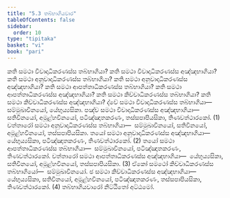 ```yaml
---
title: "5.3 තබ්භාගියවාර"
tableOfContents: false
sidebar:
  order: 10
type: "tipitaka"
basket: "vi"
book: "pari"
---
```



<DynamicBreadcrumb />

<Division number="298" book="pari">

<Paragraph number="1255" book="pari">
කති සමථා විවාදාධිකරණස්ස තබ්භාගියා? කති සමථා විවාදාධිකරණස්ස අඤ්ඤභාගියා? කති සමථා අනුවාදාධිකරණස්ස තබ්භාගියා? කති සමථා අනුවාදාධිකරණස්ස අඤ්ඤභාගියා? කති සමථා ආපත්තාධිකරණස්ස තබ්භාගියා? කති සමථා ආපත්තාධිකරණස්ස අඤ්ඤභාගියා? කති සමථා කිච්චාධිකරණස්ස තබ්භාගියා? කති සමථා කිච්චාධිකරණස්ස අඤ්ඤභාගියා?
</Paragraph>

<Paragraph number="1256" book="pari">
ද්වේ සමථා විවාදාධිකරණස්ස තබ්භාගියා—  සම්මුඛාවිනයෝ, යේභුය්‍යසිකා. පඤ්ච සමථා විවාදාධිකරණස්ස අඤ්ඤභාගියා—  සතිවිනයෝ, අමූළ්හවිනයෝ, පටිඤ්ඤාතකරණං, තස්සපාපියසිකා, තිණවත්ථාරකෝ. (1)
</Paragraph>

<Paragraph number="1257" book="pari">
චත්තාරෝ සමථා අනුවාදාධිකරණස්ස තබ්භාගියා—  සම්මුඛාවිනයෝ, සතිවිනයෝ, අමූළ්හවිනයෝ, තස්සපාපියසිකා. තයෝ සමථා අනුවාදාධිකරණස්ස අඤ්ඤභාගියා—  යේභුය්‍යසිකා, පටිඤ්ඤාතකරණං, තිණවත්ථාරකෝ. (2)
</Paragraph>

<Paragraph number="1258" book="pari">
තයෝ සමථා ආපත්තාධිකරණස්ස තබ්භාගියා—  සම්මුඛාවිනයෝ, පටිඤ්ඤාතකරණං, තිණවත්ථාරකෝ. චත්තාරෝ සමථා ආපත්තාධිකරණස්ස අඤ්ඤභාගියා—  යේභුය්‍යසිකා, සතිවිනයෝ, අමූළ්හවිනයෝ, තස්සපාපියසිකා. (3)
</Paragraph>

<Paragraph number="1259" book="pari">
ඒකෝ සමථෝ කිච්චාධිකරණස්ස තබ්භාගියෝ—  සම්මුඛාවිනයෝ. ඡ සමථා කිච්චාධිකරණස්ස අඤ්ඤභාගියා—  යේභුය්‍යසිකා, සතිවිනයෝ, අමූළ්හවිනයෝ, පටිඤ්ඤාතකරණං, තස්සපාපියසිකා, තිණවත්ථාරකෝ. (4)

</Paragraph>
</Division>

<Paragraph number="1260" type="center" book="pari">
තබ්භාගියවාරෝ නිට්ඨිතෝ අට්ඨමෝ.
</Paragraph>